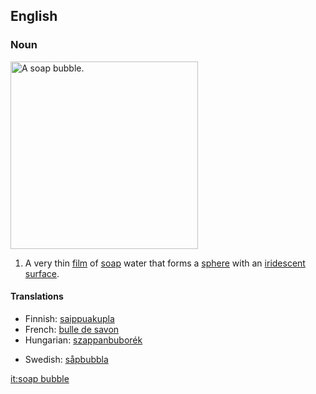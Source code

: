 ==English==
===Noun===
[[Image:Bubble brokenchopstick.jpg|300px|thumb|right|A soap bubble.]] 
{{en-noun|sg=[[soap]] [[bubble]]}}

# A very thin [[film]] of [[soap]] water that forms a [[sphere]] with an [[iridescent]] [[surface]].

====Translations====
{{trans-top|a very thin film of soap water that forms a sphere}}
*Finnish: [[saippuakupla]]
*French: [[bulle de savon]]
*Hungarian: [[szappanbuborék]]
{{mid}}
*Swedish: [[såpbubbla]] {{c}}
{{bottom}}

[[it:soap bubble]]